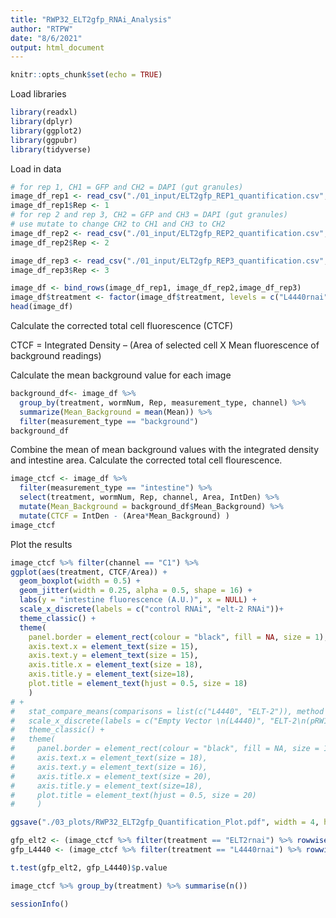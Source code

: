```yaml
---
title: "RWP32_ELT2gfp_RNAi_Analysis"
author: "RTPW"
date: "8/6/2021"
output: html_document
---
```


```r
knitr::opts_chunk$set(echo = TRUE)
```

Load libraries

```r
library(readxl)
library(dplyr)
library(ggplot2)
library(ggpubr)
library(tidyverse)
```


Load in data

```r
# for rep 1, CH1 = GFP and CH2 = DAPI (gut granules)
image_df_rep1 <- read_csv("./01_input/ELT2gfp_REP1_quantification.csv", col_names = TRUE)%>% separate(col = Label, sep = ":", into = c("treatment", "measurement_type", "image_name")) %>% separate(col = image_name, sep = "_", into = c("max", "strain", "Treatment", "worm", "wormNum", "channel"), remove = FALSE) %>% dplyr::select(image_name, treatment, wormNum, measurement_type, channel, Area:RawIntDen)
image_df_rep1$Rep <- 1
# for rep 2 and rep 3, CH2 = GFP and CH3 = DAPI (gut granules)
# use mutate to change CH2 to CH1 and CH3 to CH2
image_df_rep2 <- read_csv("./01_input/ELT2gfp_REP2_quantification.csv", col_names = TRUE) %>% separate(col = Label, sep = ":", into = c("treatment", "measurement_type", "image_name")) %>% separate(col = image_name, sep = "_", into = c("max", "strain", "Treatment", "worm", "wormNum", "channel"), remove = FALSE) %>% dplyr::select(image_name, treatment, wormNum, measurement_type, channel, Area:RawIntDen) %>% mutate(case_when(channel == "C2" ~ "C1", channel == "C3" ~ "C2"))
image_df_rep2$Rep <- 2

image_df_rep3 <- read_csv("./01_input/ELT2gfp_REP3_quantification.csv", col_names = TRUE) %>% separate(col = Label, sep = ":", into = c("treatment", "measurement_type", "image_name")) %>% separate(col = image_name, sep = "_", into = c("max", "strain", "Treatment", "worm", "wormNum", "channel"), remove = FALSE) %>% dplyr::select(image_name, treatment, wormNum, measurement_type, channel, Area:RawIntDen) %>% mutate(channel = case_when(channel == "C2" ~ "C1", channel == "C3" ~ "C2"))
image_df_rep3$Rep <- 3

image_df <- bind_rows(image_df_rep1, image_df_rep2,image_df_rep3)
image_df$treatment <- factor(image_df$treatment, levels = c("L4440rnai", "ELT2rnai"))
head(image_df)

```

Calculate the corrected total cell fluorescence (CTCF)

CTCF = Integrated Density – (Area of selected cell X Mean fluorescence of background readings)

Calculate the mean background value for each image
```r
background_df<- image_df %>%
  group_by(treatment, wormNum, Rep, measurement_type, channel) %>%
  summarize(Mean_Background = mean(Mean)) %>% 
  filter(measurement_type == "background")
background_df
```

Combine the mean of mean background values with the integrated density and intestine area. Calculate the corrected total cell flourescence.

```r
image_ctcf <- image_df %>%
  filter(measurement_type == "intestine") %>%
  select(treatment, wormNum, Rep, channel, Area, IntDen) %>%
  mutate(Mean_Background = background_df$Mean_Background) %>%
  mutate(CTCF = IntDen - (Area*Mean_Background) )
image_ctcf  
```

Plot the results

```r
image_ctcf %>% filter(channel == "C1") %>%
ggplot(aes(treatment, CTCF/Area)) + 
  geom_boxplot(width = 0.5) +
  geom_jitter(width = 0.25, alpha = 0.5, shape = 16) +
  labs(y = "intestine fluorescence (A.U.)", x = NULL) +
  scale_x_discrete(labels = c("control RNAi", "elt-2 RNAi"))+
  theme_classic() +
  theme(
    panel.border = element_rect(colour = "black", fill = NA, size = 1),
    axis.text.x = element_text(size = 15),
    axis.text.y = element_text(size = 15),
    axis.title.x = element_text(size = 18),
    axis.title.y = element_text(size=18),
    plot.title = element_text(hjust = 0.5, size = 18)
    )
# +
#   stat_compare_means(comparisons = list(c("L4440", "ELT-2")), method = "t.test") +
#   scale_x_discrete(labels = c("Empty Vector \n(L4440)", "ELT-2\n(pRW17)"))+
#   theme_classic() +
#   theme(
#     panel.border = element_rect(colour = "black", fill = NA, size = 1),
#     axis.text.x = element_text(size = 18),
#     axis.text.y = element_text(size = 16),
#     axis.title.x = element_text(size = 20),
#     axis.title.y = element_text(size=18),
#     plot.title = element_text(hjust = 0.5, size = 20)
#     )

ggsave("./03_plots/RWP32_ELT2gfp_Quantification_Plot.pdf", width = 4, height = 4, useDingbats=FALSE)
```
```r
gfp_elt2 <- (image_ctcf %>% filter(treatment == "ELT2rnai") %>% rowwise() %>% mutate(normGFP = CTCF/Area))$normGFP
gfp_L4440 <- (image_ctcf %>% filter(treatment == "L4440rnai") %>% rowwise() %>% mutate(normGFP = CTCF/Area))$normGFP

t.test(gfp_elt2, gfp_L4440)$p.value

image_ctcf %>% group_by(treatment) %>% summarise(n())
```

```r
sessionInfo()
```

